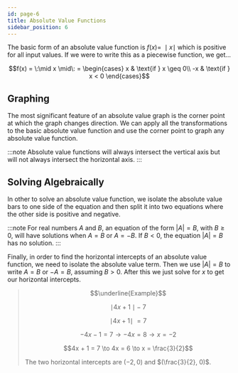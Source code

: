 ```yaml
---
id: page-6
title: Absolute Value Functions
sidebar_position: 6
---
```



The basic form of an absolute value function is $f(x) = \:\mid x \mid$ which is positive for all input values. If we were to write this as a piecewise function, we get...

$$f(x) = \:\mid x \mid\: = \begin{cases}
x & \text{if } x \geq 0\\
-x & \text{if } x < 0
\end{cases}$$

## Graphing

The most significant feature of an absolute value graph is the corner point at which the graph changes direction. We can apply all the transformations to the basic absolute value function and use the corner point to graph any absolute value function.

<Fig src={alg1} caption='Graph of |2x - 3| + 1' num={1}/>

:::note
Absolute value functions will always intersect the vertical axis but will not always intersect the horizontal axis.
:::

## Solving Algebraically

In other to solve an absolute value function, we isolate the absolute value bars to one side of the equation and then split it into two equations where the other side is positive and negative.

:::note
For real numbers $A$ and $B$, an equation of the form $|A| = B$, with $B \geq 0$, will have solutions when $A = B$ or $A = -B$. If $B < 0$, the equation $|A| = B$ has no solution.
:::

Finally, in order to find the horizontal intercepts of an absolute value function, we need to isolate the absolute value term. Then we use $|A| = B$ to write $A = B$ or $-A = B$, assuming $B > 0$. After this we just solve for $x$ to get our horizontal intercepts.

> $$\underline{Example}$$
>
> $$\mid 4x + 1 \mid - \:7$$
>
> $$\mid 4x + 1 \mid\:=7$$
>
> $$-4x - 1 = 7 \to -4x = 8 \to x = -2$$
>
> $$4x + 1 = 7 \to 4x = 6 \to x = \frac{3}{2}$$
>
> The two horizontal intercepts are $(-2, 0)$ and $(\frac{3}{2}, 0)$.
